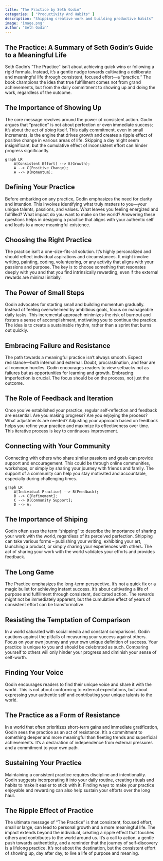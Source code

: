 ```yaml
---
title: "The Practice by Seth Godin"
categories: [ "Productivity And Habits" ]
description: "Shipping creative work and building productive habits"
image: 'image.png'
author: "Seth Godin"
---
```

## The Practice: A Summary of Seth Godin's Guide to a Meaningful Life

Seth Godin's "The Practice" isn't about achieving quick wins or following a rigid formula. Instead, it's a gentle nudge towards cultivating a deliberate and meaningful life through consistent, focused effort—a "practice."  The book champions the idea that true fulfillment comes not from grand achievements, but from the daily commitment to showing up and doing the work, regardless of the outcome.


## The Importance of Showing Up

The core message revolves around the power of consistent action. Godin argues that "practice" is not about perfection or even immediate success; it's about the act of *doing* itself. This daily commitment, even in small increments, is the engine that drives growth and creates a ripple effect of positive change in various areas of life. Skipping a day might seem insignificant, but the cumulative effect of inconsistent effort can hinder progress significantly.


```mermaid
graph LR
    A[Consistent Effort] --> B(Growth);
    A --> C(Positive Change);
    A --> D(Momentum);
```

## Defining Your Practice

Before embarking on any practice, Godin emphasizes the need for clarity and intention.  This involves identifying what truly matters to you—your unique talents, passions, and values.  What leaves you feeling energized and fulfilled? What impact do you want to make on the world?  Answering these questions helps in designing a practice that aligns with your authentic self and leads to a more meaningful existence.


## Choosing the Right Practice

The practice isn't a one-size-fits-all solution.  It's highly personalized and should reflect individual aspirations and circumstances. It might involve writing, painting, coding, volunteering, or any activity that aligns with your passions and purpose. The key is to choose something that resonates deeply with you and that you find intrinsically rewarding, even if the external rewards are minimal initially.


## The Power of Small Steps

Godin advocates for starting small and building momentum gradually.  Instead of feeling overwhelmed by ambitious goals, focus on manageable daily tasks.  This incremental approach minimizes the risk of burnout and fosters a sense of accomplishment, motivating you to continue the practice. The idea is to create a sustainable rhythm, rather than a sprint that burns out quickly.


## Embracing Failure and Resistance

The path towards a meaningful practice isn't always smooth.  Expect resistance—both internal and external.  Doubt, procrastination, and fear are all common hurdles.  Godin encourages readers to view setbacks not as failures but as opportunities for learning and growth. Embracing imperfection is crucial.  The focus should be on the process, not just the outcome.


## The Role of Feedback and Iteration

Once you've established your practice, regular self-reflection and feedback are essential.  Are you making progress?  Are you enjoying the process? What adjustments are needed?  Adjusting your approach based on feedback helps you refine your practice and maximize its effectiveness over time. This iterative process is key to continuous improvement.


## Connecting with Your Community

Connecting with others who share similar passions and goals can provide support and encouragement. This could be through online communities, workshops, or simply by sharing your journey with friends and family.  The support of a community can help you stay motivated and accountable, especially during challenging times.


```mermaid
graph LR
    A[Individual Practice] --> B(Feedback);
    B --> C[Refinement];
    C --> D[Community Support];
    D --> A;
```


## The Importance of Shiping

Godin often uses the term "shipping" to describe the importance of sharing your work with the world, regardless of its perceived perfection.  Shipping can take various forms – publishing your writing, exhibiting your art, launching a product, or simply sharing your experiences with others. The act of sharing your work with the world validates your efforts and provides feedback.


##  The Long Game

The Practice emphasizes the long-term perspective.  It's not a quick fix or a magic bullet for achieving instant success.  It's about cultivating a life of purpose and fulfillment through consistent, dedicated action.  The rewards might not be immediately apparent, but the cumulative effect of years of consistent effort can be transformative.


##  Resisting the Temptation of Comparison

In a world saturated with social media and constant comparisons, Godin cautions against the pitfalls of measuring your success against others.  Focus on your own journey and your own unique definition of success. Your practice is unique to you and should be celebrated as such.  Comparing yourself to others will only hinder your progress and diminish your sense of self-worth.


##  Finding Your Voice

Godin encourages readers to find their unique voice and share it with the world. This is not about conforming to external expectations, but about expressing your authentic self and contributing your unique talents to the world.


##  The Practice as a Form of Resistance

In a world that often prioritizes short-term gains and immediate gratification, Godin sees the practice as an act of resistance.  It’s a commitment to something deeper and more meaningful than fleeting trends and superficial achievements. It’s a declaration of independence from external pressures and a commitment to your own path.


##  Sustaining Your Practice

Maintaining a consistent practice requires discipline and intentionality.  Godin suggests incorporating it into your daily routine, creating rituals and habits to make it easier to stick with it.  Finding ways to make your practice enjoyable and rewarding can also help sustain your efforts over the long haul.


##   The Ripple Effect of Practice


The ultimate message of "The Practice" is that consistent, focused effort, small or large, can lead to personal growth and a more meaningful life. The impact extends beyond the individual, creating a ripple effect that touches others and contributes to the world around us. It's a call to action, a gentle push towards authenticity, and a reminder that the journey of self-discovery is a lifelong practice. It's not about the destination, but the consistent effort of showing up, day after day, to live a life of purpose and meaning.

